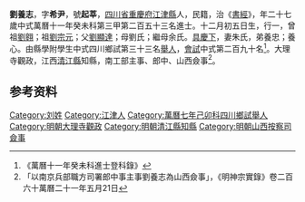 {{明清人物信息框
| 姓名 = 劉養志
| 原名 =
| 圖片名稱= 
| 圖片大小 =
| 圖片說明 = 
| 最高職務 =
| 國家 = 大明 
| 爵位 =
| 籍貫 = [[四川省|四川省]][[重慶府|重慶府]][[江津縣|江津縣]]
| 族裔 = 
| 旗籍 = 
| 字號 = 字希尹，號起莘
| 諡號 =
| 出生日期 = 嘉靖36年丁巳十二月初五日（1557年12月25日）
| 出生地點 =
| 逝世日期 = 卒年不詳
| 逝世地點 =
| 墓葬 =
| 配偶 = 朱氏
| 親屬 = 
| 出身 =
* 萬曆十一年癸未科進士
| 經歷 =
| 著作 =  
}}

'''劉養志'''{{BD|1557年|12月25日|？年||}}，字'''希尹'''，號'''起莘'''，[[四川省|四川省]][[重慶府|重慶府]][[江津縣|江津縣]]人，民籍，治《[[書經|書經]]》，年二十七歲中式萬曆十一年癸未科第三甲第二百五十三名進士。十二月初五日生，行一，曾祖[[劉翱|劉翱]]；祖[[劉宗元|劉宗元]]；父[[劉顯達|劉顯達]]；母劉氏；繼母余氏。[[具慶下|具慶下]]，妻朱氏，弟養忠；養心。由縣學附學生中式四川鄉試第三十三名[[舉人|舉人]]，[[會試|會試]]中式第二百九十名<ref>《萬曆十一年癸未科進士登科錄》</ref>。大理寺觀政，江西[[清江縣|清江縣]]知縣，南工部主事、郎中、山西僉事<ref>「以南京兵部職方司署郎中事主事劉養志為山西僉事」，《明神宗實錄》卷二百六十萬曆二十一年五月21日</ref>。

== 参考资料 ==
{{reflist}}

{{萬曆十一年癸未科殿试金榜}}

{{Authority control}}

{{DEFAULTSORT:L}}
[[Category:刘姓|Category:刘姓]]
[[Category:江津人|Category:江津人]]
[[Category:萬曆七年己卯科四川鄉試舉人|Category:萬曆七年己卯科四川鄉試舉人]]
[[Category:明朝大理寺觀政|Category:明朝大理寺觀政]]
[[Category:明朝清江縣知縣|Category:明朝清江縣知縣]]
[[Category:明朝山西按察司僉事|Category:明朝山西按察司僉事]]


{{明朝人物小作品}}